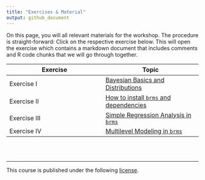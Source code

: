 ```yaml
---
title: "Exercises & Material"
output: github_document
---
```


On this page, you will all relevant materials for the workshop. The procedure is straight-forward: Click on the respective exercise below. This will open the exercise which contains a markdown document that includes comments and R code chunks that we will go through together. 

| Exercise | Topic |
|-----|-----|
| Exercise I | [Bayesian Basics and Distributions](https://github.com/masurp/workshop_bayes/blob/main/exercises/exercise_01.md) |
| Exercise II | [How to install `brms` and dependencies](https://github.com/masurp/workshop_bayes/blob/main/exercises/Exercise_02.md) |
| Exercise III | [Simple Regression Analysis in `brms`](https://github.com/masurp/workshop_bayes/blob/main/exercises/exercise_03.md) |
| Exercise IV | [Multilevel Modeling in `brms`](https://github.com/masurp/workshop_bayes/blob/main/exercises/exercise_04.md) |

<br><br>
<hr>

<p style = "margin-left: auto; margin-right: 0;">
This course is published under the following [license](https://github.com/masurp/workshop_bayes/blob/main/LICENSE.md). 
</p>